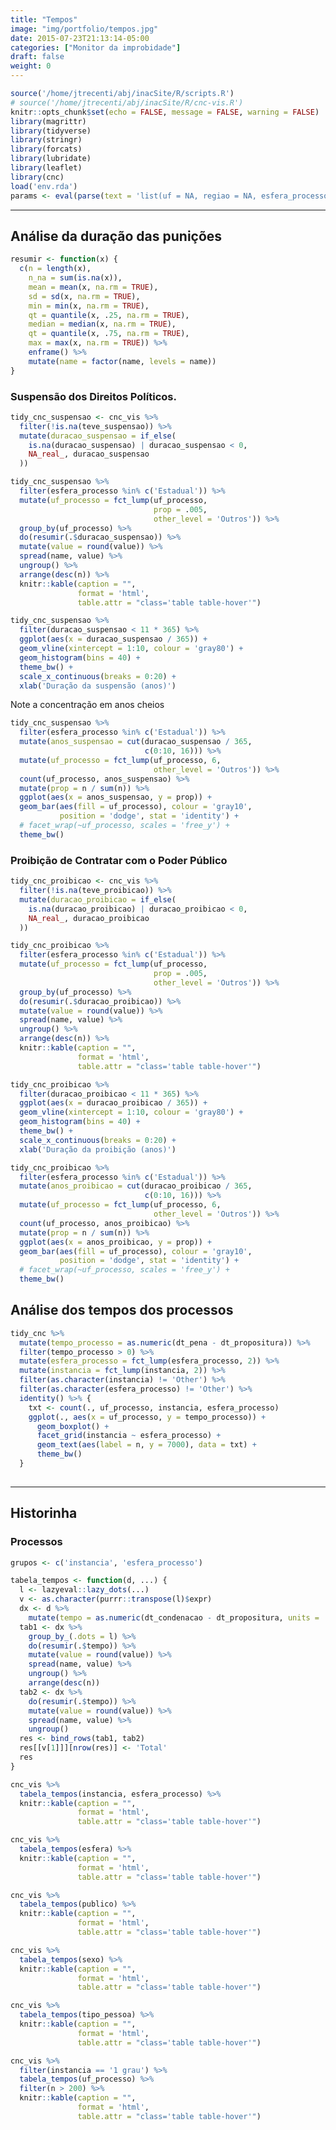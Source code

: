 ```yaml
---
title: "Tempos"
image: "img/portfolio/tempos.jpg"
date: 2015-07-23T21:13:14-05:00
categories: ["Monitor da improbidade"]
draft: false
weight: 0
---
```


```r
source('/home/jtrecenti/abj/inacSite/R/scripts.R')
# source('/home/jtrecenti/abj/inacSite/R/cnc-vis.R')
knitr::opts_chunk$set(echo = FALSE, message = FALSE, warning = FALSE)
library(magrittr)
library(tidyverse)
library(stringr)
library(forcats)
library(lubridate)
library(leaflet)
library(cnc)
load('env.rda')
params <- eval(parse(text = 'list(uf = NA, regiao = NA, esfera_processo = NA)'))
```

-------------------------------------------------------------------------------

## Análise da duração das punições

```r
resumir <- function(x) {
  c(n = length(x),
    n_na = sum(is.na(x)),
    mean = mean(x, na.rm = TRUE),
    sd = sd(x, na.rm = TRUE),
    min = min(x, na.rm = TRUE),
    qt = quantile(x, .25, na.rm = TRUE),
    median = median(x, na.rm = TRUE),
    qt = quantile(x, .75, na.rm = TRUE),
    max = max(x, na.rm = TRUE)) %>% 
    enframe() %>% 
    mutate(name = factor(name, levels = name))
}
```

### Suspensão dos Direitos Políticos.

```r
tidy_cnc_suspensao <- cnc_vis %>% 
  filter(!is.na(teve_suspensao)) %>% 
  mutate(duracao_suspensao = if_else(
    is.na(duracao_suspensao) | duracao_suspensao < 0,
    NA_real_, duracao_suspensao
  ))
```


```r
tidy_cnc_suspensao %>% 
  filter(esfera_processo %in% c('Estadual')) %>% 
  mutate(uf_processo = fct_lump(uf_processo, 
                                prop = .005, 
                                other_level = 'Outros')) %>% 
  group_by(uf_processo) %>% 
  do(resumir(.$duracao_suspensao)) %>% 
  mutate(value = round(value)) %>% 
  spread(name, value) %>% 
  ungroup() %>% 
  arrange(desc(n)) %>% 
  knitr::kable(caption = "",
               format = 'html', 
               table.attr = "class='table table-hover'")
```

```r
tidy_cnc_suspensao %>% 
  filter(duracao_suspensao < 11 * 365) %>% 
  ggplot(aes(x = duracao_suspensao / 365)) +
  geom_vline(xintercept = 1:10, colour = 'gray80') +
  geom_histogram(bins = 40) +
  theme_bw() +
  scale_x_continuous(breaks = 0:20) +
  xlab('Duração da suspensão (anos)')
```

Note a concentração em anos cheios

```r
tidy_cnc_suspensao %>% 
  filter(esfera_processo %in% c('Estadual')) %>% 
  mutate(anos_suspensao = cut(duracao_suspensao / 365, 
                              c(0:10, 16))) %>% 
  mutate(uf_processo = fct_lump(uf_processo, 6, 
                                other_level = 'Outros')) %>% 
  count(uf_processo, anos_suspensao) %>% 
  mutate(prop = n / sum(n)) %>% 
  ggplot(aes(x = anos_suspensao, y = prop)) +
  geom_bar(aes(fill = uf_processo), colour = 'gray10',
           position = 'dodge', stat = 'identity') +
  # facet_wrap(~uf_processo, scales = 'free_y') +
  theme_bw()
```

### Proibição de Contratar com o Poder Público

```r
tidy_cnc_proibicao <- cnc_vis %>% 
  filter(!is.na(teve_proibicao)) %>% 
  mutate(duracao_proibicao = if_else(
    is.na(duracao_proibicao) | duracao_proibicao < 0,
    NA_real_, duracao_proibicao
  ))
```


```r
tidy_cnc_proibicao %>% 
  filter(esfera_processo %in% c('Estadual')) %>% 
  mutate(uf_processo = fct_lump(uf_processo, 
                                prop = .005, 
                                other_level = 'Outros')) %>% 
  group_by(uf_processo) %>% 
  do(resumir(.$duracao_proibicao)) %>% 
  mutate(value = round(value)) %>% 
  spread(name, value) %>% 
  ungroup() %>% 
  arrange(desc(n)) %>% 
  knitr::kable(caption = "",
               format = 'html', 
               table.attr = "class='table table-hover'")
```

```r
tidy_cnc_proibicao %>% 
  filter(duracao_proibicao < 11 * 365) %>% 
  ggplot(aes(x = duracao_proibicao / 365)) +
  geom_vline(xintercept = 1:10, colour = 'gray80') +
  geom_histogram(bins = 40) +
  theme_bw() +
  scale_x_continuous(breaks = 0:20) +
  xlab('Duração da proibição (anos)')
```

```r
tidy_cnc_proibicao %>% 
  filter(esfera_processo %in% c('Estadual')) %>% 
  mutate(anos_proibicao = cut(duracao_proibicao / 365, 
                              c(0:10, 16))) %>% 
  mutate(uf_processo = fct_lump(uf_processo, 6, 
                                other_level = 'Outros')) %>% 
  count(uf_processo, anos_proibicao) %>% 
  mutate(prop = n / sum(n)) %>% 
  ggplot(aes(x = anos_proibicao, y = prop)) +
  geom_bar(aes(fill = uf_processo), colour = 'gray10',
           position = 'dodge', stat = 'identity') +
  # facet_wrap(~uf_processo, scales = 'free_y') +
  theme_bw()
```


## Análise dos tempos dos processos

```r
tidy_cnc %>% 
  mutate(tempo_processo = as.numeric(dt_pena - dt_propositura)) %>% 
  filter(tempo_processo > 0) %>%
  mutate(esfera_processo = fct_lump(esfera_processo, 2)) %>% 
  mutate(instancia = fct_lump(instancia, 2)) %>% 
  filter(as.character(instancia) != 'Other') %>% 
  filter(as.character(esfera_processo) != 'Other') %>% 
  identity() %>% {
    txt <- count(., uf_processo, instancia, esfera_processo)
    ggplot(., aes(x = uf_processo, y = tempo_processo)) +
      geom_boxplot() +
      facet_grid(instancia ~ esfera_processo) +
      geom_text(aes(label = n, y = 7000), data = txt) +
      theme_bw()
  }
  
```


-------------------------------------------------------------------------------

## Historinha

### Processos

```r
grupos <- c('instancia', 'esfera_processo')

tabela_tempos <- function(d, ...) {
  l <- lazyeval::lazy_dots(...)
  v <- as.character(purrr::transpose(l)$expr)
  dx <- d %>% 
    mutate(tempo = as.numeric(dt_condenacao - dt_propositura, units = 'days'))
  tab1 <- dx %>%     
    group_by_(.dots = l) %>% 
    do(resumir(.$tempo)) %>% 
    mutate(value = round(value)) %>% 
    spread(name, value) %>% 
    ungroup() %>% 
    arrange(desc(n))
  tab2 <- dx %>%
    do(resumir(.$tempo)) %>%
    mutate(value = round(value)) %>%
    spread(name, value) %>%
    ungroup()
  res <- bind_rows(tab1, tab2)
  res[[v[1]]][nrow(res)] <- 'Total'
  res
}

cnc_vis %>% 
  tabela_tempos(instancia, esfera_processo) %>% 
  knitr::kable(caption = "",
               format = 'html', 
               table.attr = "class='table table-hover'")

cnc_vis %>% 
  tabela_tempos(esfera) %>% 
  knitr::kable(caption = "",
               format = 'html', 
               table.attr = "class='table table-hover'")

cnc_vis %>% 
  tabela_tempos(publico) %>% 
  knitr::kable(caption = "",
               format = 'html', 
               table.attr = "class='table table-hover'")

cnc_vis %>% 
  tabela_tempos(sexo) %>% 
  knitr::kable(caption = "",
               format = 'html', 
               table.attr = "class='table table-hover'")

cnc_vis %>% 
  tabela_tempos(tipo_pessoa) %>% 
  knitr::kable(caption = "",
               format = 'html', 
               table.attr = "class='table table-hover'")

cnc_vis %>% 
  filter(instancia == '1 grau') %>% 
  tabela_tempos(uf_processo) %>% 
  filter(n > 200) %>% 
  knitr::kable(caption = "",
               format = 'html', 
               table.attr = "class='table table-hover'")
```
